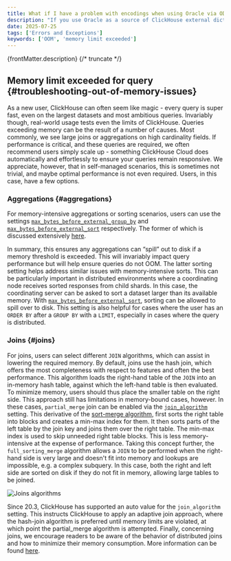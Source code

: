 ```yaml
---
title: What if I have a problem with encodings when using Oracle via ODBC?
description: "If you use Oracle as a source of ClickHouse external dictionaries via Oracle ODBC driver, you need to set the correct value for the `NLS_LANG` environment variable in `/etc/default/clickhouse`."
date: 2025-07-25
tags: ['Errors and Exceptions']
keywords: ['OOM', 'memory limit exceeded']
---
```


{frontMatter.description}
{/* truncate */}


## Memory limit exceeded for query {#troubleshooting-out-of-memory-issues}

As a new user, ClickHouse can often seem like magic - every query is super fast,
even on the largest datasets and most ambitious queries. Invariably though,
real-world usage tests even the limits of ClickHouse. Queries exceeding memory
can be the result of a number of causes. Most commonly, we see large joins or
aggregations on high cardinality fields. If performance is critical, and these
queries are required, we often recommend users simply scale up - something
ClickHouse Cloud does automatically and effortlessly to ensure your queries
remain responsive. We appreciate, however, that in self-managed scenarios,
this is sometimes not trivial, and maybe optimal performance is not even required.
Users, in this case, have a few options.

### Aggregations {#aggregations}

For memory-intensive aggregations or sorting scenarios, users can use the settings
[`max_bytes_before_external_group_by`](/operations/settings/query-complexity/#settings-max_bytes_before_external_group_by)
and [`max_bytes_before_external_sort`](/operations/settings/settings#max_bytes_ratio_before_external_sort) respectively.
The former of which is discussed extensively [here](/sql-reference/statements/select/group-by/#group-by-in-external-memory).

In summary, this ensures any aggregations can “spill” out to disk if a memory
threshold is exceeded. This will invariably impact query performance but will
help ensure queries do not OOM. The latter sorting setting helps address similar
issues with memory-intensive sorts. This can be particularly important in
distributed environments where a coordinating node receives sorted responses
from child shards. In this case, the coordinating server can be asked to sort a
dataset larger than its available memory. With [`max_bytes_before_external_sort`](/operations/settings/settings#max_bytes_before_external_group_by),
sorting can be allowed to spill over to disk. This setting is also helpful for
cases where the user has an `ORDER BY` after a `GROUP BY` with a `LIMIT`,
especially in cases where the query is distributed.

### Joins {#joins}

For joins, users can select different `JOIN` algorithms, which can assist in
lowering the required memory. By default, joins use the hash join, which offers
the most completeness with respect to features and often the best performance.
This algorithm loads the right-hand table of the `JOIN` into an in-memory hash
table, against which the left-hand table is then evaluated. To minimize memory,
users should thus place the smaller table on the right side. This approach still
has limitations in memory-bound cases, however. In these cases, `partial_merge`
join can be enabled via the [`join_algorithm`](/operations/settings/settings#join_algorithm)
setting. This derivative of the [sort-merge algorithm](https://en.wikipedia.org/wiki/Sort-merge_join),
first sorts the right table into blocks and creates a min-max index for them.
It then sorts parts of the left table by the join key and joins them over the
right table. The min-max index is used to skip unneeded right table blocks.
This is less memory-intensive at the expense of performance. Taking this concept
further, the `full_sorting_merge` algorithm allows a `JOIN` to be performed when
the right-hand side is very large and doesn't fit into memory and lookups are
impossible, e.g. a complex subquery. In this case, both the right and left side
are sorted on disk if they do not fit in memory, allowing large tables to be
joined.

<Image img={joins} size="md" alt="Joins algorithms"/>

Since 20.3, ClickHouse has supported an auto value for the `join_algorithm` setting.
This instructs ClickHouse to apply an adaptive join approach, where the hash-join
algorithm is preferred until memory limits are violated, at which point the
partial_merge algorithm is attempted. Finally, concerning joins, we encourage
readers to be aware of the behavior of distributed joins and how to minimize
their memory consumption. More information can be found [here](/sql-reference/operators/in#distributed-subqueries).


